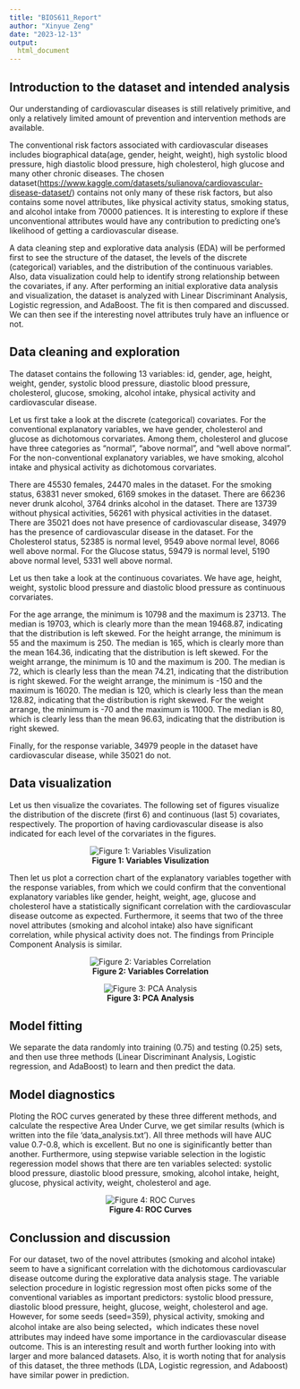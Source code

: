 ```yaml
---
title: "BIOS611_Report"
author: "Xinyue Zeng"
date: "2023-12-13"
output:
  html_document
---
```


## Introduction to the dataset and intended analysis

Our understanding of cardiovascular diseases is still relatively primitive, and only a relatively limited amount of prevention and intervention methods are available.

The conventional risk factors associated with cardiovascular diseases includes biographical data(age, gender, height, weight), high systolic blood pressure, high diastolic blood pressure, high cholesterol, high glucose and many other chronic diseases. The chosen dataset(<https://www.kaggle.com/datasets/sulianova/cardiovascular-disease-dataset/>) contains not only many of these risk factors, but also contains some novel attributes, like physical activity status, smoking status, and alcohol intake from 70000 patiences. It is interesting to explore if these unconventional attributes would have any contribution to predicting one's likelihood of getting a cardiovascular disease.

A data cleaning step and explorative data analysis (EDA) will be performed first to see the structure of the dataset, the levels of the discrete (categorical) variables, and the distribution of the continuous variables. Also, data visualization could help to identify strong relationship between the covariates, if any. After performing an initial explorative data analysis and visualization, the dataset is analyzed with Linear Discriminant Analysis, Logistic regression, and AdaBoost. The fit is then compared and discussed. We can then see if the interesting novel attributes truly have an influence or not.


## Data cleaning and exploration

The dataset contains the following 13 variables: id, gender, age, height, weight, gender, systolic blood pressure, diastolic blood pressure, cholesterol, glucose, smoking, alcohol intake, physical activity and cardiovascular disease.

Let us first take a look at the discrete (categorical) covariates. For the conventional explanatory variables, we have gender, cholesterol and glucose as dichotomous corvariates. Among them, cholesterol and glucose have three categories as "normal", "above normal", and "well above normal". For the non-conventional explanatory variables, we have smoking, alcohol intake and physical activity as dichotomous corvariates.

There are 45530 females, 24470 males in the dataset. For the smoking status, 63831 never smoked, 6169 smokes in the dataset. There are 66236 never drunk alcohol, 3764 drinks alcohol in the dataset. There are 13739 without physical activities, 56261 with physical activities in the dataset. There are 35021 does not have presence of cardiovascular disease, 34979 has the presence of cardiovascular disease in the dataset. For the Cholesterol status, 52385 is normal level, 9549 above normal level, 8066 well above normal. For the Glucose status, 59479 is normal level, 5190 above normal level, 5331 well above normal. 

Let us then take a look at the continuous covariates. We have age, height, weight, systolic blood pressure and diastolic blood pressure as continuous corvariates.

For the age arrange, the minimum is 10798 and the maximum is 23713. The median is 19703, which is clearly more than the mean 19468.87, indicating that the distribution is left skewed. For the height arrange, the minimum is 55 and the maximum is 250. The median is 165, which is clearly more than the mean 164.36, indicating that the distribution is left skewed. For the weight arrange, the minimum is 10 and the maximum is 200. The median is 72, which is clearly less than the mean 74.21, indicating that the distribution is right skewed. For the weight arrange, the minimum is -150 and the maximum is 16020. The median is 120, which is clearly less than the mean 128.82, indicating that the distribution is right skewed. For the weight arrange, the minimum is -70 and the maximum is 11000. The median is 80, which is clearly less than the mean 96.63, indicating that the distribution is right skewed. 

Finally, for the response variable, 34979 people in the dataset have cardiovascular disease, while 35021 do not.


## Data visualization

Let us then visualize the covariates. The following set of figures visualize the distribution of the discrete (first 6) and continuous (last 5) covariates, respectively. The proportion of having cardiovascular disease is also indicated for each level of the corvariates in the figures.

<center>
![<strong>Figure 1: Variables Visulization</strong>](figures/variable_distributions.png)
</center>

Then let us plot a correction chart of the explanatory variables together with the response variables, from which we could confirm that the conventional explanatory variables like gender, height, weight, age, glucose and cholesterol have a statistically significant correlation with the cardiovascular disease outcome as expected. Furthermore, it seems that two of the three novel attributes (smoking and alcohol intake) also have significant correlation, while physical activity does not. The findings from Principle Component Analysis is similar.

<center>
![<strong>Figure 2: Variables Correlation</strong>](figures/cardio_variables.png) 

![<strong>Figure 3: PCA Analysis</strong>](figures/pca.png)
</center>

## Model fitting

We separate the data randomly into training (0.75) and testing (0.25) sets, and then use three methods (Linear Discriminant Analysis, Logistic regression, and AdaBoost) to learn and then predict the data.


## Model diagnostics

Ploting the ROC curves generated by these three different methods, and calculate the respective Area Under Curve, we get similar results (which is written into the file 'data_analysis.txt'). All three methods will have AUC value 0.7-0.8, which is excellent. But no one is siginificantly better than another. Furthermore, using stepwise variable selection in the logistic regeression model shows that there are ten variables selected: systolic blood pressure, diastolic blood pressure, smoking, alcohol intake, height, glucose, physical activity, weight, cholesterol and age.

<center>
![<strong>Figure 4: ROC Curves</strong>](figures/roc.png) 
</center>

## Conclussion and discussion 

For our dataset, two of the novel attributes (smoking and alcohol intake) seem to have a significant correlation with the dichotomous cardiovascular disease outcome during the explorative data analysis stage. The variable selection procedure in logistic regression most often picks some of the conventional variables as important predictors: systolic blood pressure, diastolic blood pressure, height, glucose, weight, cholesterol and age. However, for some seeds (seed=359), physical activity, smoking and alcohol intake are also being selected，which indicates these novel attributes may indeed have some importance in the cardiovascular disease outcome. This is an interesting result and worth further looking into with larger and more balanced datasets. Also, it is worth noting that for analysis of this dataset, the three methods (LDA, Logistic regression, and Adaboost) have similar power in prediction.
